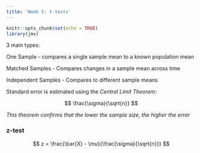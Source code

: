 ```yaml
---
title: 'Week 5: t-tests'
---
```


```r
knitr::opts_chunk$set(echo = TRUE)
library(jmv)
```

3 main types:

One Sample - compares a single sample mean to a known population mean

Matched Samples - Compares changes in a sample mean across time

Independent Samples - Compares to different sample means

Standard error is estimated using the *Central Limit Theorem*:

$$
  \frac{\sigma}{\sqrt{n}}
$$

*This theorem confirms that the lower the sample size, the higher the error*

### z-test

$$
  z = \frac{\bar{X} - \mu}{\frac{\sigma}{\sqrt{n}}}
$$
